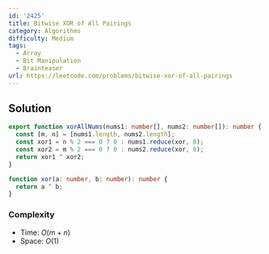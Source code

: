 ```yaml
---
id: '2425'
title: Bitwise XOR of All Pairings
category: Algorithms
difficulty: Medium
tags:
  - Array
  - Bit Manipulation
  - Brainteaser
url: https://leetcode.com/problems/bitwise-xor-of-all-pairings
---
```


## Solution

```typescript showLineNumbers
export function xorAllNums(nums1: number[], nums2: number[]): number {
  const [m, n] = [nums1.length, nums2.length];
  const xor1 = n % 2 === 0 ? 0 : nums1.reduce(xor, 0);
  const xor2 = m % 2 === 0 ? 0 : nums2.reduce(xor, 0);
  return xor1 ^ xor2;
}

function xor(a: number, b: number): number {
  return a ^ b;
}
```

### Complexity

- Time: $O(m + n)$
- Space: $O(1)$
